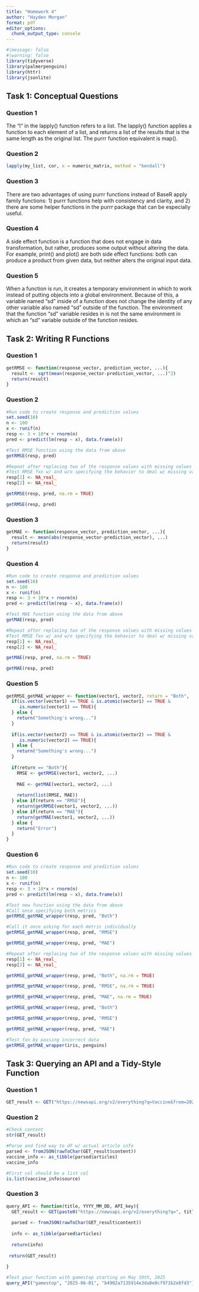 ```yaml
---
title: "Homework 4"
author: "Hayden Morgan"
format: pdf
editor_options: 
  chunk_output_type: console
---
```


```r
#|message: false
#|warning: false 
library(tidyverse)
library(palmerpenguins)
library(httr)
library(jsonlite)
```

## Task 1: Conceptual Questions

### Question 1
The "l" in the lapply() function refers to a list. The lapply() function applies a function to each element of a list, and returns a list of the results that is the same length as the original list. The purrr function equivalent is map().

### Question 2
```r
lapply(my_list, cor, x = numeric_matrix, method = "kendall")
```

### Question 3
There are two advantages of using purrr functions instead of BaseR apply family functions: 1) purrr functions help with consistency and clarity, and 2) there are some helper functions in the purrr package that can be especially useful. 

### Question 4
A side effect function is a function that does not engage in data transformation, but rather, produces some output without altering the data. For example, print() and plot() are both side effect functions: both can produce a product from given data, but neither alters the original input data.

### Question 5
When a function is run, it creates a temporary environment in which to work instead of putting objects into a global environment. Because of this, a variable named "sd" inside of a function does not change the identity of any other variable also named "sd" outside of the function. The environment that the function "sd" variable resides in is not the same environment in which an "sd" variable outside of the function resides.

## Task 2: Writing R Functions 

### Question 1
```r

getRMSE <- function(response_vector, prediction_vector, ...){
  result <- sqrt(mean(response_vector-prediction_vector, ...)^2)
  return(result)
}

```

### Question 2
```r

#Run code to create response and prediction values
set.seed(10)
n <- 100
x <- runif(n)
resp <- 3 + 10*x + rnorm(n)
pred <- predict(lm(resp ~ x), data.frame(x))

#Test RMSE function using the data from above
getRMSE(resp, pred)

#Repeat after replacing two of the response values with missing values 
#Test RMSE fxn w/ and w/o specifying the behavior to deal w/ missing vals 
resp[1] <- NA_real_
resp[2] <- NA_real_

getRMSE(resp, pred, na.rm = TRUE)

getRMSE(resp, pred)

```

### Question 3
```r

getMAE <- function(response_vector, prediction_vector, ...){
  result <- mean(abs(response_vector-prediction_vector), ...)
  return(result)
}

```

### Question 4
```r

#Run code to create response and prediction values
set.seed(10)
n <- 100
x <- runif(n)
resp <- 3 + 10*x + rnorm(n)
pred <- predict(lm(resp ~ x), data.frame(x))

#Test MAE function using the data from above
getMAE(resp, pred)

#Repeat after replacing two of the response values with missing values 
#Test RMSE fxn w/ and w/o specifying the behavior to deal w/ missing vals 
resp[1] <- NA_real_
resp[2] <- NA_real_

getMAE(resp, pred, na.rm = TRUE)

getMAE(resp, pred)

```

### Question 5
```r

getRMSE_getMAE_wrapper <- function(vector1, vector2, return = "Both", ...){
  if(is.vector(vector1) == TRUE & is.atomic(vector1) == TRUE &
     is.numeric(vector1) == TRUE){
  } else {
    return("Something's wrong...")
  }
  
  if(is.vector(vector2) == TRUE & is.atomic(vector2) == TRUE &
     is.numeric(vector2) == TRUE){
  } else {
    return("Something's wrong...")
  }
  
  if(return == "Both"){
    RMSE <- getRMSE(vector1, vector2, ...)
    
    MAE <- getMAE(vector1, vector2, ...)
    
    return(list(RMSE, MAE))
  } else if(return == "RMSE"){
    return(getRMSE(vector1, vector2, ...))
  } else if(return == "MAE"){
    return(getMAE(vector1, vector2, ...))
  } else {
    return("Error")
  }
}

```

### Question 6
```r

#Run code to create response and prediction values
set.seed(10)
n <- 100
x <- runif(n)
resp <- 3 + 10*x + rnorm(n)
pred <- predict(lm(resp ~ x), data.frame(x))

#Test new function using the data from above
#Call once specifying both metrics
getRMSE_getMAE_wrapper(resp, pred, "Both")

#Call it once asking for each metric individually
getRMSE_getMAE_wrapper(resp, pred, "RMSE")

getRMSE_getMAE_wrapper(resp, pred, "MAE")

#Repeat after replacing two of the response values with missing values 
resp[1] <- NA_real_
resp[2] <- NA_real_

getRMSE_getMAE_wrapper(resp, pred, "Both", na.rm = TRUE)

getRMSE_getMAE_wrapper(resp, pred, "RMSE", na.rm = TRUE)

getRMSE_getMAE_wrapper(resp, pred, "MAE", na.rm = TRUE)

getRMSE_getMAE_wrapper(resp, pred, "Both")

getRMSE_getMAE_wrapper(resp, pred, "RMSE")

getRMSE_getMAE_wrapper(resp, pred, "MAE")

#Test fxn by passing incorrect data
getRMSE_getMAE_wrapper(iris, penguins)

```

## Task 3: Querying an API and a Tidy-Style Function 

### Question 1
```r

GET_result <- GET("https://newsapi.org/v2/everything?q=Vaccine&from=2025-06-01&apiKey=b4902a7135914e3da8e0cf971b2e8fd3")

```

### Question 2
```r
#Check content
str(GET_result)

#Parse and find way to df w/ actual article info 
parsed <- fromJSON(rawToChar(GET_result$content))
vaccine_info <- as_tibble(parsed$articles)
vaccine_info

#First col should be a list col
is.list(vaccine_info$source)

```

### Question 3
```r
query_API <- function(title, YYYY_MM_DD, API_key){
  GET_result <- GET(paste0("https://newsapi.org/v2/everything?q=", title, "&from=", YYYY_MM_DD, "&apiKey=", API_key))
  
  parsed <- fromJSON(rawToChar(GET_result$content))
  
  info <- as_tibble(parsed$articles)
  
  return(info)
  
 return(GET_result)
  
}

#Test your function with gamestop starting on May 19th, 2025
query_API("gamestop", "2025-06-01", "b4902a7135914e3da8e0cf971b2e8fd3")

```
